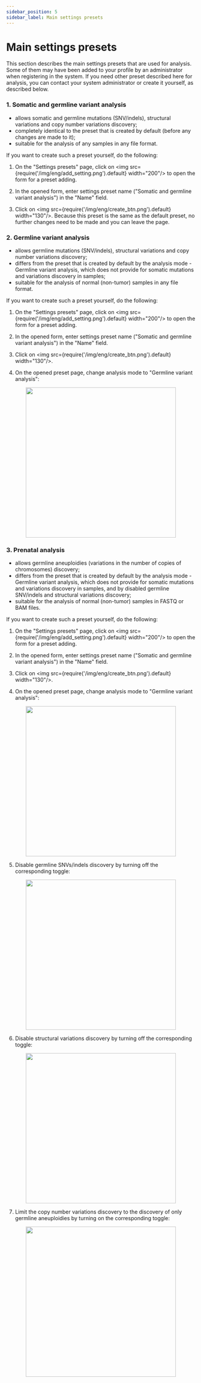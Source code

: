```yaml
---
sidebar_position: 5
sidebar_label: Main settings presets
---
```


# Main settings presets

This section describes the main settings presets that are used for analysis. Some of them may
have been added to your profile by an administrator when registering in the system. If you need
other preset described here for analysis, you can contact your system administrator or create
it yourself, as described below.

### 1. Somatic and germline variant analysis

- allows somatic and germline mutations (SNV/indels), structural variations and copy number variations discovery;
- completely identical to the preset that is created by default (before any changes are made to it);
- suitable for the analysis of any samples in any file format.

If you want to create such a preset yourself, do the following:

1. On the "Settings presets" page, click on <img src={require('/img/eng/add_setting.png').default} width="200"/>
to open the form for a preset adding.

2. In the opened form, enter settings preset name ("Somatic and germline variant analysis") in the "Name" field.

3. Click on <img src={require('/img/eng/create_btn.png').default} width="130"/>.
Because this preset is the same as the default preset, no further changes need to be made and you can leave the page.

### 2. Germline variant analysis

- allows germline mutations (SNV/indels), structural variations and copy number variations discovery;
- differs from the preset that is created by default by the analysis mode - Germline variant analysis,
which does not provide for somatic mutations and variations discovery in samples;
- suitable for the analysis of normal (non-tumor) samples in any file format.

If you want to create such a preset yourself, do the following:

1. On the "Settings presets" page, click on <img src={require('/img/eng/add_setting.png').default} width="200"/>
to open the form for a preset adding.

2. In the opened form, enter settings preset name ("Somatic and germline variant analysis") in the "Name" field.

3. Click on <img src={require('/img/eng/create_btn.png').default} width="130"/>.

4. On the opened preset page, change analysis mode to "Germline variant analysis":

<p align="center">
<img src={require('/img/eng/change_to_germline.png').default} width="400"/>
</p>

### 3. Prenatal analysis

- allows germline aneuploidies (variations in the number of copies of chromosomes) discovery;
- differs from the preset that is created by default by the analysis mode - Germline variant analysis,
which does not provide for somatic mutations and variations discovery in samples, and by disabled
germline SNV/indels and structural variations discovery;
- suitable for the analysis of normal (non-tumor) samples in FASTQ or BAM files.

If you want to create such a preset yourself, do the following:

1. On the "Settings presets" page, click on <img src={require('/img/eng/add_setting.png').default} width="200"/>
to open the form for a preset adding.

2. In the opened form, enter settings preset name ("Somatic and germline variant analysis") in the "Name" field.

3. Click on <img src={require('/img/eng/create_btn.png').default} width="130"/>.

4. On the opened preset page, change analysis mode to "Germline variant analysis":

<p align="center">
<img src={require('/img/eng/change_to_germline.png').default} width="400"/>
</p>

5. Disable germline SNVs/indels discovery by turning off the corresponding toggle:

<p align="center">
<img src={require('/img/eng/turn_off_germline.png').default} width="400"/>
</p>

6. Disable structural variations discovery by turning off the corresponding toggle:

<p align="center">
<img src={require('/img/eng/turn_off_structural.png').default} width="400"/>
</p>

7. Limit the copy number variations discovery to the discovery of only germline aneuploidies
by turning on the corresponding toggle:

<p align="center">
<img src={require('/img/eng/turn_on_aneuploidies.png').default} width="400"/>
</p>
